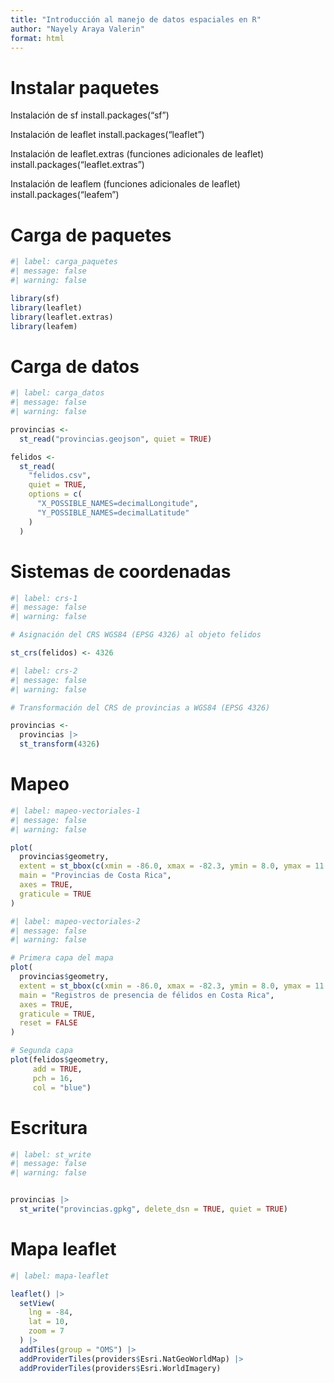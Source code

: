 ---
title: "Introducción al manejo de datos espaciales en R"
author: "Nayely Araya Valerin"
format: html
---

# Instalar paquetes

Instalación de sf
install.packages("sf")

Instalación de leaflet
install.packages("leaflet")

Instalación de leaflet.extras (funciones adicionales de leaflet)
install.packages("leaflet.extras")

Instalación de leaflem (funciones adicionales de leaflet)
install.packages("leafem")

# Carga de paquetes

```{r}
#| label: carga_paquetes
#| message: false
#| warning: false

library(sf)
library(leaflet)
library(leaflet.extras)
library(leafem)
```

# Carga de datos

```{r}
#| label: carga_datos
#| message: false
#| warning: false

provincias <- 
  st_read("provincias.geojson", quiet = TRUE)

felidos <-
  st_read(
    "felidos.csv",
    quiet = TRUE,
    options = c(
      "X_POSSIBLE_NAMES=decimalLongitude", 
      "Y_POSSIBLE_NAMES=decimalLatitude"   
    )
  )
```

# Sistemas de coordenadas

```{r}
#| label: crs-1
#| message: false
#| warning: false

# Asignación del CRS WGS84 (EPSG 4326) al objeto felidos

st_crs(felidos) <- 4326
```

```{r}
#| label: crs-2
#| message: false
#| warning: false

# Transformación del CRS de provincias a WGS84 (EPSG 4326)

provincias <-
  provincias |>
  st_transform(4326)
```

# Mapeo

```{r}
#| label: mapeo-vectoriales-1
#| message: false
#| warning: false

plot(
  provincias$geometry,
  extent = st_bbox(c(xmin = -86.0, xmax = -82.3, ymin = 8.0, ymax = 11.3)),
  main = "Provincias de Costa Rica",
  axes = TRUE,
  graticule = TRUE
)
```

```{r}
#| label: mapeo-vectoriales-2
#| message: false
#| warning: false

# Primera capa del mapa
plot(
  provincias$geometry,
  extent = st_bbox(c(xmin = -86.0, xmax = -82.3, ymin = 8.0, ymax = 11.3)),
  main = "Registros de presencia de félidos en Costa Rica",
  axes = TRUE,
  graticule = TRUE,
  reset = FALSE
)

# Segunda capa
plot(felidos$geometry,
     add = TRUE,     
     pch = 16,
     col = "blue")
```

# Escritura

```{r}
#| label: st_write
#| message: false
#| warning: false


provincias |>
  st_write("provincias.gpkg", delete_dsn = TRUE, quiet = TRUE)

```

# Mapa leaflet

```{r}
#| label: mapa-leaflet

leaflet() |>
  setView(
    lng = -84,
    lat = 10,
    zoom = 7
  ) |>
  addTiles(group = "OMS") |>
  addProviderTiles(providers$Esri.NatGeoWorldMap) |>
  addProviderTiles(providers$Esri.WorldImagery)
```


















